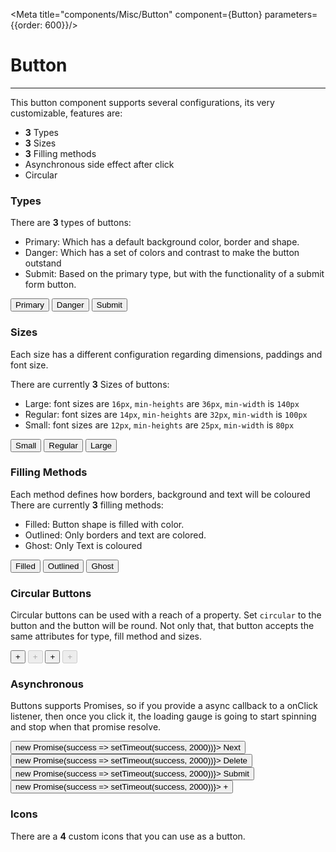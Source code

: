 

<Meta title="components/Misc/Button" component={Button} parameters={{order: 600}}/>

# Button

<hr />


This button component supports several configurations, its very customizable, features are:
  - **3** Types
  - **3** Sizes
  - **3** Filling methods
  - Asynchronous side effect after click
  - Circular

### Types

There are **3** types of buttons:

- Primary: Which has a default background color, border and shape.
- Danger: Which has a set of colors and contrast to make the button outstand
- Submit: Based on the primary type, but with the functionality of a submit form button.

<Preview withSource="open">
  <Story name="Types">
     <Box horizontal>
          <Button type="primary">Primary</Button>
          <Button type="danger">Danger</Button>
          <Button type="submit">Submit</Button>
     </Box>
  </Story>
</Preview>

### Sizes

Each size has a different configuration regarding dimensions, paddings and font size.

There are currently **3** Sizes of buttons:

- Large: font sizes are `16px`, `min-heights` are `36px`, `min-width` is `140px`
- Regular: font sizes are `14px`, `min-heights` are `32px`, `min-width` is `100px`
- Small: font sizes are `12px`, `min-heights` are `25px`, `min-width` is `80px`

<Preview withSource="open">
  <Story name="Sizes">
     <Box horizontal>
          <Button type="primary" size="small">Small</Button>
          <Button type="danger" size="regular">Regular</Button>
          <Button type="submit" size="large">Large</Button>
     </Box>
  </Story>
</Preview>

### Filling Methods

Each method defines how borders, background and text will be coloured
There are currently **3** filling methods:

- Filled: Button shape is filled with color.
- Outlined: Only borders and text are colored.
- Ghost: Only Text is coloured

<Preview withSource="open">
  <Story name="Filled">
     <Box horizontal>
          <Button type="primary" size="small" fill="filled">Filled</Button>
          <Button type="danger" size="regular" fill="outlined">Outlined</Button>
          <Button type="submit" size="large" fill="ghost">Ghost</Button>
     </Box>
  </Story>
</Preview>

### Circular Buttons

Circular buttons can be used with a reach of a property. Set `circular` to the button and the button
will be round. Not only that, that button accepts the same attributes for type, fill method and sizes.

<Preview withSource="open">
  <Story name="Circular">
     <Box horizontal>
          <Button size="small" type="primary" circular>+</Button>
          <Button size="regular" type="primary" disabled circular>+</Button>
          <Button size="large" fill="outlined" circular>+</Button>
          <Button size="large" disabled fill="outlined" circular>+</Button>
     </Box>
  </Story>
</Preview>

### Asynchronous

Buttons supports Promises, so if you provide a async callback to a onClick listener, then once you click it,
the loading gauge is going to start spinning and stop when that promise resolve.

<Preview withSource="open">
  <Story name="Async">
   <Box horizontal>
      <Button type="primary" fill="filled" onClick={ async () => new Promise(success => setTimeout(success, 2000))}>
        <span>Next</span>
      </Button>
      <Button type="danger" fill="outlined" onClick={ async () => new Promise(success => setTimeout(success, 2000))}>
        <span>Delete</span>
      </Button>
      <Button fill="filled" type="secondary" onClick={ async () => new Promise(success => setTimeout(success, 2000))}>
        <span>Submit</span>
      </Button>
      <Button fill="filled" type="primary" circular onClick={ async () => new Promise(success => setTimeout(success, 2000))}>
        <span>+</span>
      </Button>
   </Box>
  </Story>
</Preview>

### Icons

There are a **4** custom icons that you can use as a button.

<Preview withSource="open">
  <Story name="Icons">
   <Box horizontal>
      <FavoriteButton />
       <FavoriteButton isFavorite />
       <CloseButton />
       <MoreButton />
   </Box>
  </Story>
</Preview>


<Props of={Button} />
